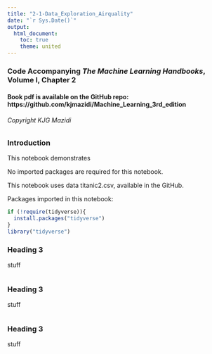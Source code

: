 ```yaml
---
title: "2-1-Data_Exploration_Airquality"
date: "`r Sys.Date()`"
output:
  html_document:
    toc: true
    theme: united
---
```


### Code Accompanying ***The Machine Learning Handbooks***, Volume I, Chapter 2

#### Book pdf is available on the GitHub repo: https://github.com/kjmazidi/Machine_Learning_3rd_edition

###### Copyright KJG Mazidi

### Introduction

This notebook demonstrates

No imported packages are required for this notebook.

This notebook uses data titanic2.csv, available in the GitHub. 

Packages imported in this notebook:

```r
if (!require(tidyverse)){
  install.packages("tidyverse")
}
library("tidyverse")
```

### Heading 3

stuff

```r

```

### Heading 3

stuff

```r

```

### Heading 3

stuff

```r

```
